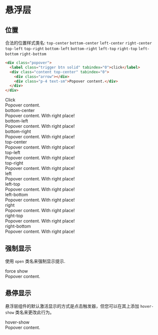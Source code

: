 
# 悬浮层

## 位置

合法的位置样式类名: `top-center` `bottom-center` `left-center` `right-center` `top-left` `top-right` `bottom-left` `bottom-right` `left-top` `right-top` `left-bottom` `right-bottom`

```html {3}
<div class="popover">
  <label class="trigger btn solid" tabindex="0">click</label>
  <div class="content top-center" tabindex="0">
    <div class="arrow"></div>
    <div class="p-4 text-sm">Popover content.</div>
  </div>
</div>
```

<CodeDemo>
  <div className="grid grid-cols-4 gap-4 place-items-center">
    <div class="popover">
      <label class="trigger btn solid" tabindex="0">
        Click
      </label>
      <div class="content" tabindex="0">
        <div class="arrow"></div>
        <div class="p-4 text-sm">Popover content.</div>
      </div>
    </div>
    <div class="popover">
      <label class="trigger btn solid" tabindex="0">
        bottom-center
      </label>
      <div class="content bottom-center" tabindex="0">
        <div class="arrow"></div>
        <div class="p-4 text-sm">Popover content. With right place!</div>
      </div>
    </div>
    <div class="popover">
      <label class="trigger btn solid" tabindex="0">
        bottom-left
      </label>
      <div class="content bottom-left" tabindex="0">
        <div class="arrow"></div>
        <div class="p-4 text-sm">Popover content. With right place!</div>
      </div>
    </div>
    <div class="popover">
      <label class="trigger btn solid" tabindex="0">
        bottom-right
      </label>
      <div class="content bottom-right" tabindex="0">
        <div class="arrow"></div>
        <div class="p-4 text-sm">Popover content. With right place!</div>
      </div>
    </div>
    <div class="popover">
      <label class="trigger btn solid" tabindex="0">
        top-center
      </label>
      <div class="content top-center" tabindex="0">
        <div class="arrow"></div>
        <div class="p-4 text-sm">Popover content. With right place!</div>
      </div>
    </div>
    <div class="popover">
      <label class="trigger btn solid" tabindex="0">
        top-left
      </label>
      <div class="content top-left" tabindex="0">
        <div class="arrow"></div>
        <div class="p-4 text-sm">Popover content. With right place!</div>
      </div>
    </div>
    <div class="popover">
      <label class="trigger btn solid" tabindex="0">
        top-right
      </label>
      <div class="content top-right" tabindex="0">
        <div class="arrow"></div>
        <div class="p-4 text-sm">Popover content. With right place!</div>
      </div>
    </div>
    <div class="popover">
      <label class="trigger btn solid" tabindex="0">
        left
      </label>
      <div class="content left" tabindex="0">
        <div class="arrow"></div>
        <div class="p-4 text-sm">Popover content. With right place!</div>
      </div>
    </div>
    <div class="popover">
      <label class="trigger btn solid" tabindex="0">
        left-top
      </label>
      <div class="content left-top" tabindex="0">
        <div class="arrow"></div>
        <div class="p-4 text-sm">Popover content. With right place!</div>
      </div>
    </div>
    <div class="popover">
      <label class="trigger btn solid" tabindex="0">
        left-bottom
      </label>
      <div class="content left-bottom" tabindex="0">
        <div class="arrow"></div>
        <div class="p-4 text-sm">Popover content. With right place!</div>
      </div>
    </div>
    <div class="popover">
      <label class="trigger btn solid" tabindex="0">
        right
      </label>
      <div class="content right" tabindex="0">
        <div class="arrow"></div>
        <div class="p-4 text-sm">Popover content. With right place!</div>
      </div>
    </div>
    <div class="popover">
      <label class="trigger btn solid" tabindex="0">
        right-top
      </label>
      <div class="content right-top" tabindex="0">
        <div class="arrow"></div>
        <div class="p-4 text-sm">Popover content. With right place!</div>
      </div>
    </div>
    <div class="popover">
      <label class="trigger btn solid" tabindex="0">
        right-bottom
      </label>
      <div class="content right-bottom" tabindex="0">
        <div class="arrow"></div>
        <div class="p-4 text-sm">Popover content. With right place!</div>
      </div>
    </div>
  </div>
</CodeDemo>

## 强制显示

使用 `open` 类名来强制显示提示.

<CodeDemo>
  <div class="popover open">
    <label class="trigger btn solid" tabindex="0">
      force show
    </label>
    <div class="content right-center" tabindex="0">
      <div class="arrow"></div>
      <div class="p-4 text-sm">Popover content.</div>
    </div>
  </div>
</CodeDemo>

## 悬停显示

悬浮层组件的默认激活显示的方式是点击触发器，但您可以在其上添加 `hover-show` 类名来更改此行为。

<CodeDemo>
  <div class="popover hover-show">
    <label class="trigger btn solid" tabindex="0">
      hover-show
    </label>
    <div class="content top-center" tabindex="0">
      <div class="arrow"></div>
      <div class="p-4 text-sm">Popover content.</div>
    </div>
  </div>
</CodeDemo>
